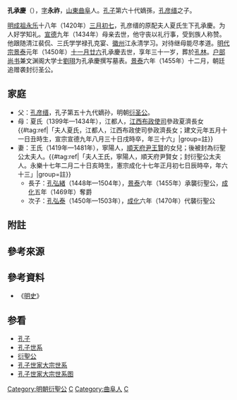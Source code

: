 {{Infobox_officeholder
| name = 孔承慶
| now =孔子第六十世嫡長孫
| period =
| Sex = 男
| date of birth =[[永樂_(明朝)|永乐]]十八年三月初七日<br>{{birth date|1420|4|19}}
| date of death =[[景泰|景泰]]元年十一月廿六日<br>{{death date and age|1450|12|29|1420|4|19}}
| different name = 永祚（表字）
| Native place =[[山東承宣布政使司|山東承宣布政使司]][[兖州府|兖州府]][[曲阜縣|曲阜縣]]<br> （今名：[[山東省|山東省]][[曲阜市|曲阜市]]）
| party = 
| place of death =
| place of birth =
| spouse = 
| educate = 
| past = 
| relatives = 
[[孔子|孔子]] (遠祖)<br>
[[孔讷|孔讷]] (曾祖父)<br>
[[孔公鑑|孔公鑑]] (祖父)<br>
[[孔彦缙|孔彦缙]] (父)<br>
[[孔弘绪|孔弘绪]]、[[孔弘泰|孔弘泰]] (子)<br>
}}
'''孔承慶'''（{{bd|1420年|4月19日|1450年|12月29日|catIdx=K孔}}），[[表字|字]]'''永祚'''，[[山東|山東]][[曲阜|曲阜]]人。[[孔子|孔子]]第六十代嫡孫，[[孔彦缙|孔彦缙]]之子。

[[明成祖|明成祖]][[永樂_(明朝)|永乐]]十八年（1420年）[[三月初七|三月初七]]，孔彦缙的原配夫人夏氏生下孔承慶。为人好学知礼。[[宣德|宣德]]九年（1434年）母亲去世，他守丧以礼行事，受到族人称赞。他跟随清江裴侃、三氏学学禄孔克宴、[[徽州|徽州]]江永清学习。对待继母能尽孝道。[[明代宗|明代宗]][[景泰|景泰]]元年（1450年）[[十一月廿六|十一月廿六]]孔承慶去世，享年三十一岁{{r|jp|page1=9}}，葬於[[孔林|孔林]]。[[户部尚书|户部尚书]]兼文渊阁大学士[[劉珝|劉珝]]为孔承慶撰写墓表。[[景泰|景泰]]六年（1455年）十二月，朝廷追赠袭封衍圣公。

==家庭==
*父：[[孔彦缙|孔彦缙]]，孔子第五十九代嫡孙，明朝[[衍圣公|衍圣公]]。
*母：夏氏（1399年—1434年），江都人，[[江西等處承宣布政使司|江西布政使司]]參政夏濟長女{{r|jp|page1=9}}{{#tag:ref|「夫人夏氏，江都人，江西布政使司參政濟長女；建文元年五月十一日丑時生，宣宗宣德九年八月三十日戌時卒，年三十六」|group=註}}
*妻：王氏（1419年—1481年），寧陽人，[[順天府府尹列表|順天府尹]][[王賢|王賢]]的女兒；後被封為衍聖公太夫人。{{#tag:ref|「夫人王氏，寧陽人，順天府尹賢女；封衍聖公太夫人。永樂十七年二月二十日亥時生，憲宗成化十七年正月初七日辰時卒，年六十三」|group=註}}
**長子：[[孔弘緒|孔弘緒]]（1448年—1504年），[[景泰_(年號)|景泰]]六年（1455年）承襲衍聖公，[[成化|成化]]五年（1469年）奪爵
**次子：[[孔弘泰|孔弘泰]]（1450年—1503年），[[成化|成化]]六年（1470年）代襲衍聖公

==附註==
{{Reflist|group=註}}

==參考來源==
{{Reflist|2
|refs=
<ref name=jp>{{cite web |title=《孔氏大宗支譜》 |url=https://www.familysearch.org/search/catalog/1089730 |website=[[FamilySearch|FamilySearch]] |access-date=2020-11-15 |archive-date=2021-01-10 |archive-url=https://web.archive.org/web/20210110113003/https://www.familysearch.org/search/catalog/1089730 |dead-url=no }}</ref>
}}

==參考資料==
*《[[明史|明史]]》

==参看==
*[[孔子|孔子]]
*[[孔子世系|孔子世系]]
*[[衍聖公|衍聖公]]
*[[孔子世家大宗世系|孔子世家大宗世系]]
*[[孔子世家大宗世系图|孔子世家大宗世系图]]
{{衍圣公}}
[[Category:明朝衍聖公|Category:明朝衍聖公]]
[[Category:孔子六十代孫|C]]
[[Category:曲阜人|Category:曲阜人]]
[[Category:孔姓|C]]